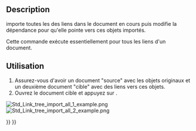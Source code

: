 <languages/>

{{Docnav/fr
|[[Std_LinkImport/fr|Importer des liens]]
|[[Std_VarSet/fr|Jeu de variables]]
|[[Std_Base/fr|Std Base]]
|IconL=Std_LinkImport.svg
|IconR=Std_VarSet.svg
|IconC=Freecad.svg
}}

{{GuiCommand/fr
|Name=Std LinkImportAll
|Name/fr=Std Importer tous les liens
|MenuLocation=Aucun
|Workbenches=Tous
|Version=0.19
|SeeAlso=[[Std_LinkMake/fr|Std Créer un lien]], [[Std_LinkMakeRelative/fr|Std Créer un lien relatif]], [[Std_LinkImport/fr|Std Importer des liens]]
}}

== Description ==

{{Button|[[File:Std_LinkImportAll.svg|16px]] [[Std_LinkImportAll/fr|Std Importer tous les liens]]}} importe toutes les {{PropertyData/fr|Linked Object}} des liens dans le document en cours puis modifie la dépendance pour qu'elle pointe vers ces objets importés.

Cette commande exécute essentiellement {{Button|[[File:Std_LinkImport.svg|16px]] [[Std_LinkImport/fr|Std Importer des liens]]}} pour tous les liens d'un document.

<span id="Usage"></span>
== Utilisation ==

# Assurez-vous d'avoir un document "source" avec les objets originaux et un deuxième document "cible" avec des liens vers ces objets.
# Ouvrez le document cible et appuyez sur {{Button|[[File:Std_LinkImportAll.svg|16px]] [[Std_LinkImportAll/fr|Std Importer tous les liens]]}}.

[[File:Std_Link_tree_import_all_1_example.png]] [[File:Std_Link_tree_import_all_2_example.png]]

{{Caption|À gauche : divers liens qui pointent vers des objets dans le document "source".<br/>À droite : les objets originaux ont été importés (copiés) dans le document "cible" et les liens existants ont été modifiés pour pointer vers ces copies, de sorte qu'ils ne pointent plus vers des objets dans "source".}}


{{Docnav/fr
|[[Std_LinkImport/fr|Importer des liens]]
|[[Std_VarSet/fr|Jeu de variables]]
|[[Std_Base/fr|Std Base]]
|IconL=Std_LinkImport.svg
|IconR=Std_VarSet.svg
|IconC=Freecad.svg
}}

{{Std_Base_navi{{#translation:}}}}
{{Userdocnavi{{#translation:}}}}
